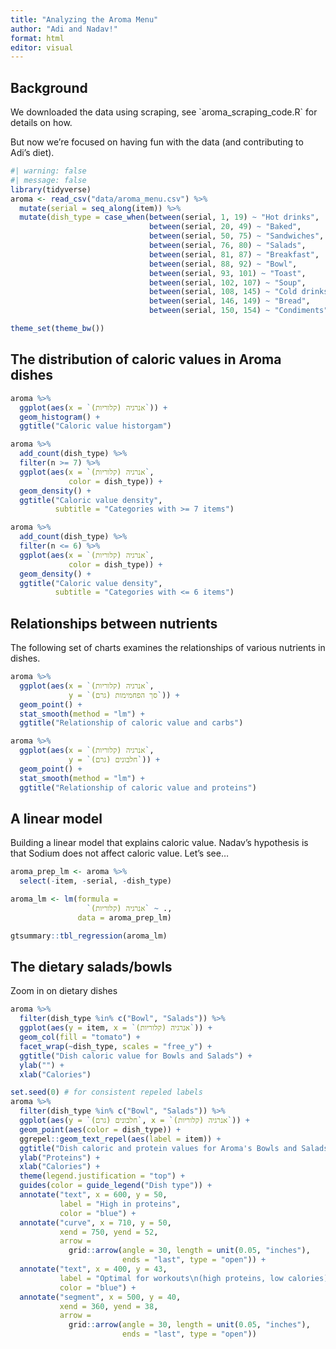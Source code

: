 ```yaml
---
title: "Analyzing the Aroma Menu"
author: "Adi and Nadav!"
format: html
editor: visual
---
```


## Background

We downloaded the data using scraping, see \`aroma_scraping_code.R\` for details on how.

But now we're focused on having fun with the data (and contributing to Adi's diet).

```r
#| warning: false
#| message: false
library(tidyverse)
aroma <- read_csv("data/aroma_menu.csv") %>% 
  mutate(serial = seq_along(item)) %>% 
  mutate(dish_type = case_when(between(serial, 1, 19) ~ "Hot drinks",
                               between(serial, 20, 49) ~ "Baked",
                               between(serial, 50, 75) ~ "Sandwiches",
                               between(serial, 76, 80) ~ "Salads",
                               between(serial, 81, 87) ~ "Breakfast",
                               between(serial, 88, 92) ~ "Bowl",
                               between(serial, 93, 101) ~ "Toast",
                               between(serial, 102, 107) ~ "Soup",
                               between(serial, 108, 145) ~ "Cold drinks",
                               between(serial, 146, 149) ~ "Bread",
                               between(serial, 150, 154) ~ "Condiments"))

theme_set(theme_bw())
```

## The distribution of caloric values in Aroma dishes

```r
aroma %>% 
  ggplot(aes(x = `אנרגיה (קלוריות)`)) +
  geom_histogram() + 
  ggtitle("Caloric value historgam")

aroma %>% 
  add_count(dish_type) %>% 
  filter(n >= 7) %>% 
  ggplot(aes(x = `אנרגיה (קלוריות)`,
             color = dish_type)) + 
  geom_density() + 
  ggtitle("Caloric value density",
          subtitle = "Categories with >= 7 items")

aroma %>% 
  add_count(dish_type) %>% 
  filter(n <= 6) %>% 
  ggplot(aes(x = `אנרגיה (קלוריות)`,
             color = dish_type)) + 
  geom_density() + 
  ggtitle("Caloric value density",
          subtitle = "Categories with <= 6 items")
```

## Relationships between nutrients

The following set of charts examines the relationships of various nutrients in dishes.

```r
aroma %>% 
  ggplot(aes(x = `אנרגיה (קלוריות)`,
             y = `סך הפחמימות (גרם)`)) + 
  geom_point() + 
  stat_smooth(method = "lm") + 
  ggtitle("Relationship of caloric value and carbs")

aroma %>% 
  ggplot(aes(x = `אנרגיה (קלוריות)`,
             y = `חלבונים (גרם)`)) + 
  geom_point() + 
  stat_smooth(method = "lm") + 
  ggtitle("Relationship of caloric value and proteins")
```

## A linear model

Building a linear model that explains caloric value. Nadav's hypothesis is that Sodium does not affect caloric value. Let's see...

```r
aroma_prep_lm <- aroma %>% 
  select(-item, -serial, -dish_type)

aroma_lm <- lm(formula = 
                 `אנרגיה (קלוריות)` ~ .,
               data = aroma_prep_lm)

gtsummary::tbl_regression(aroma_lm)
```

## The dietary salads/bowls

Zoom in on dietary dishes

```r
aroma %>% 
  filter(dish_type %in% c("Bowl", "Salads")) %>% 
  ggplot(aes(y = item, x = `אנרגיה (קלוריות)`)) + 
  geom_col(fill = "tomato") +
  facet_wrap(~dish_type, scales = "free_y") + 
  ggtitle("Dish caloric value for Bowls and Salads") +
  ylab("") + 
  xlab("Calories")
```

```r
set.seed(0) # for consistent repeled labels
aroma %>% 
  filter(dish_type %in% c("Bowl", "Salads")) %>% 
  ggplot(aes(y = `חלבונים (גרם)`, x = `אנרגיה (קלוריות)`)) + 
  geom_point(aes(color = dish_type)) + 
  ggrepel::geom_text_repel(aes(label = item)) +
  ggtitle("Dish caloric and protein values for Aroma's Bowls and Salads") +
  ylab("Proteins") + 
  xlab("Calories") + 
  theme(legend.justification = "top") + 
  guides(color = guide_legend("Dish type")) + 
  annotate("text", x = 600, y = 50, 
           label = "High in proteins",
           color = "blue") + 
  annotate("curve", x = 710, y = 50,
           xend = 750, yend = 52,
           arrow = 
             grid::arrow(angle = 30, length = unit(0.05, "inches"),
                         ends = "last", type = "open")) +
  annotate("text", x = 400, y = 43, 
           label = "Optimal for workouts\n(high proteins, low calories)",
           color = "blue") + 
  annotate("segment", x = 500, y = 40,
           xend = 360, yend = 38,
           arrow =
             grid::arrow(angle = 30, length = unit(0.05, "inches"),
                         ends = "last", type = "open"))
  
```
